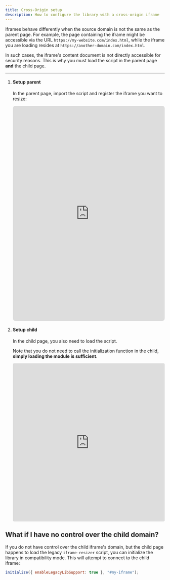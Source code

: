 ```yaml
---
title: Cross-Origin setup
description: How to configure the library with a cross-origin iframe  
---
```



Iframes behave differently when the source domain is not the same as the parent page. For example, the page containing the iframe might be
accessible via the URL `https://my-website.com/index.html`, while the iframe you are loading resides at `https://another-domain.com/index.html`.

In such cases, the iframe's content document is not directly accessible for security reasons.
This is why you must load the script in the parent page **and** the child page.

----

<Steps>

1.  #### Setup parent

    In the parent page, import the script and register the iframe you want to resize:
    
    <iframe src="https://codesandbox.io/embed/xj24pg?view=editor" style="width:100%; height: 680px; border:0; border-radius: 8px; overflow:hidden;" title="cross-origin open-iframe-resizer" allow="accelerometer; ambient-light-sensor; camera; encrypted-media; geolocation; gyroscope; hid; microphone; midi; payment; usb; vr; xr-spatial-tracking" sandbox="allow-forms allow-modals allow-popups allow-presentation allow-same-origin allow-scripts"></iframe>

2.  #### Setup child

    In the child page, you also need to load the script.

    Note that you do not need to call the initialization function in the child, **simply loading the module is sufficient**.

    <iframe src="https://codesandbox.io/embed/msv4hr?view=editor&module=%2Findex.html" style="width:100%; height: 500px; border:0; border-radius: 4px; overflow:hidden;" title="growing-iframe" allow="accelerometer; ambient-light-sensor; camera; encrypted-media; geolocation; gyroscope; hid; microphone; midi; payment; usb; vr; xr-spatial-tracking" sandbox="allow-forms allow-modals allow-popups allow-presentation allow-same-origin allow-scripts"></iframe>

</Steps>

## What if I have no control over the child domain?

If you do not have control over the child iframe's domain, but the child page happens to load the legacy `iframe-resizer` script,
you can initialize the library in compatibility mode. This will attempt to connect to the child iframe:

```javascript
initialize({ enableLegacyLibSupport: true }, "#my-iframe");
  ```

